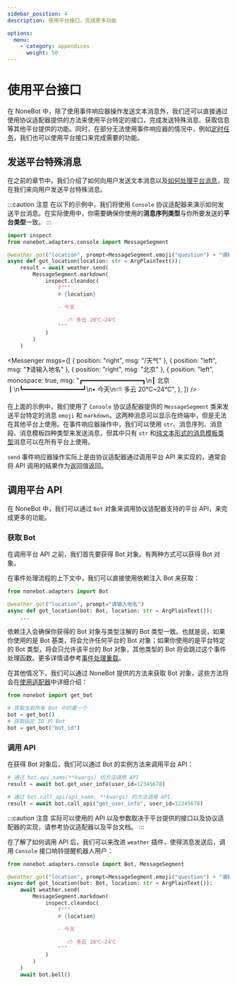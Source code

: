 ```yaml
---
sidebar_position: 4
description: 使用平台接口，完成更多功能

options:
  menu:
    - category: appendices
      weight: 50
---
```


# 使用平台接口


在 NoneBot 中，除了使用事件响应器操作发送文本消息外，我们还可以直接通过使用协议适配器提供的方法来使用平台特定的接口，完成发送特殊消息、获取信息等其他平台提供的功能。同时，在部分无法使用事件响应器的情况中，例如[定时任务](../best-practice/scheduler.md)，我们也可以使用平台接口来完成需要的功能。

## 发送平台特殊消息

在之前的章节中，我们介绍了如何向用户发送文本消息以及[如何处理平台消息](../tutorial/message.md)，现在我们来向用户发送平台特殊消息。

:::caution 注意
在以下的示例中，我们将使用 `Console` 协议适配器来演示如何发送平台消息。在实际使用中，你需要确保你使用的**消息序列类型**与你所要发送的**平台类型**一致。
:::

```python {4,7-17} title=weather/__init__.py
import inspect
from nonebot.adapters.console import MessageSegment

@weather.got("location", prompt=MessageSegment.emoji("question") + "请输入地名")
async def got_location(location: str = ArgPlainText()):
    result = await weather.send(
        MessageSegment.markdown(
            inspect.cleandoc(
                f"""
                # {location}

                - 今天

                   ⛅ 多云 20℃~24℃
                """
            )
        )
    )
```

<Messenger
  msgs={[
    { position: "right", msg: "/天气" },
    { position: "left", msg: "❓请输入地名" },
    { position: "right", msg: "北京" },
    {
      position: "left",
      monospace: true,
      msg: "┏━━━━━━━━━━━━━━━━┓\n┃      北京       ┃\n┗━━━━━━━━━━━━━━━━┛\n• 今天\n⛅ 多云 20℃~24℃",
    },
  ]}
/>

在上面的示例中，我们使用了 `Console` 协议适配器提供的 `MessageSegment` 类来发送平台特定的消息 `emoji` 和 `markdown`。这两种消息可以显示在终端中，但是无法在其他平台上使用。在事件响应器操作中，我们可以使用 `str`、消息序列、消息段、消息模板四种类型来发送消息，但其中只有 `str` 和[纯文本形式的消息模板类型](../tutorial/message.md#使用消息模板)消息可以在所有平台上使用。

`send` 事件响应器操作实际上是由协议适配器通过调用平台 API 来实现的，通常会将 API 调用的结果作为返回值返回。

## 调用平台 API

在 NoneBot 中，我们可以通过 `Bot` 对象来调用协议适配器支持的平台 API，来完成更多的功能。

### 获取 Bot

在调用平台 API 之前，我们首先要获得 Bot 对象。有两种方式可以获得 Bot 对象。

在事件处理流程的上下文中，我们可以直接使用依赖注入 Bot 来获取：

```python {1,4} title=weather/__init__.py
from nonebot.adapters import Bot

@weather.got("location", prompt="请输入地名")
async def got_location(bot: Bot, location: str = ArgPlainText()):
    ...
```

依赖注入会确保你获得的 Bot 对象与类型注解的 Bot 类型一致。也就是说，如果你使用的是 Bot 基类，将会允许任何平台的 Bot 对象；如果你使用的是平台特定的 Bot 类型，将会只允许该平台的 Bot 对象，其他类型的 Bot 将会跳过这个事件处理函数。更多详情请参考[事件处理重载](./overload.md)。

在其他情况下，我们可以通过 NoneBot 提供的方法来获取 Bot 对象，这些方法将会在[使用适配器](../advanced/adapter.md#获取-bot-对象)中详细介绍：

```python {4,6}
from nonebot import get_bot

# 获取当前所有 Bot 中的第一个
bot = get_bot()
# 获取指定 ID 的 Bot
bot = get_bot("bot_id")
```

### 调用 API

在获得 Bot 对象后，我们可以通过 Bot 的实例方法来调用平台 API：

```python {2,5}
# 通过 bot.api_name(**kwargs) 的方法调用 API
result = await bot.get_user_info(user_id=12345678)

# 通过 bot.call_api(api_name, **kwargs) 的方法调用 API
result = await bot.call_api("get_user_info", user_id=12345678)
```

:::caution 注意
实际可以使用的 API 以及参数取决于平台提供的接口以及协议适配器的实现，请参考协议适配器以及平台文档。
:::

在了解了如何调用 API 后，我们可以来改进 `weather` 插件，使得消息发送后，调用 `Console` 接口响铃提醒机器人用户：

```python {4,18} title=weather/__init__.py
from nonebot.adapters.console import Bot, MessageSegment

@weather.got("location", prompt=MessageSegment.emoji("question") + "请输入地名")
async def got_location(bot: Bot, location: str = ArgPlainText()):
    await weather.send(
        MessageSegment.markdown(
            inspect.cleandoc(
                f"""
                # {location}

                - 今天

                   ⛅ 多云 20℃~24℃
                """
            )
        )
    )
    await bot.bell()
```
